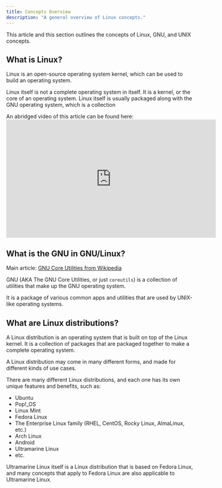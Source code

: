 ```yaml
---
title: Concepts Overview
description: "A general overview of Linux concepts."
---
```



This article and this section outlines the concepts of Linux, GNU, and UNIX concepts.

## What is Linux?

Linux is an open-source operating system kernel, which can be used to build an operating system.

Linux itself is not a complete operating system in itself. It is a kernel, or the core of an operating system. Linux itself is usually packaged along with the GNU operating system, which is a collection

<Alert type="info">
  <div class="full-width">
    An abridged video of this article can be found here:
    <iframe
      width="560"
      height="315"
      src="https://www.youtube.com/embed/rrB13utjYV4"
      title="YouTube video player"
      frameborder="0"
      allow="accelerometer; autoplay; clipboard-write; encrypted-media; gyroscope; picture-in-picture"
      allowfullscreen
    ></iframe>
  </div>
</Alert>

## What is the GNU in GNU/Linux?

Main article: [GNU Core Utilities from Wikipedia](https://en.wikipedia.org/wiki/GNU_Core_Utilities)

GNU (AKA The GNU Core Utilities, or just `coreutils`) is a collection of utilities that make up the GNU operating system.

It is a package of various common apps and utilities that are used by UNIX-like operating systems.

## What are Linux distributions?

A Linux distribution is an operating system that is built on top of the Linux kernel. It is a collection of packages that are packaged together to make a complete operating system.

A Linux distribution may come in many different forms, and made for different kinds of use cases.

There are many different Linux distributions, and each one has its own unique features and benefits, such as:

- Ubuntu
- Pop!\_OS
- Linux Mint
- Fedora Linux
- The Enterprise Linux family (RHEL, CentOS, Rocky Linux, AlmaLinux, etc.)
- Arch Linux
- Android
- Ultramarine Linux
- etc.

Ultramarine Linux itself is a Linux distribution that is based on Fedora Linux, and many concepts that apply to Fedora Linux are also applicable to Ultramarine Linux.
